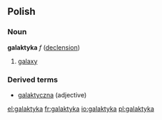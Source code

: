 ==Polish==
===Noun===
'''galaktyka''' ''f'' ([[Wiktionary Appendix:Polish hard feminine noun declension|declension]])
# [[galaxy]]

===Derived terms===
* [[galaktyczna]] (adjective)

[[el:galaktyka]]
[[fr:galaktyka]]
[[io:galaktyka]]
[[pl:galaktyka]]